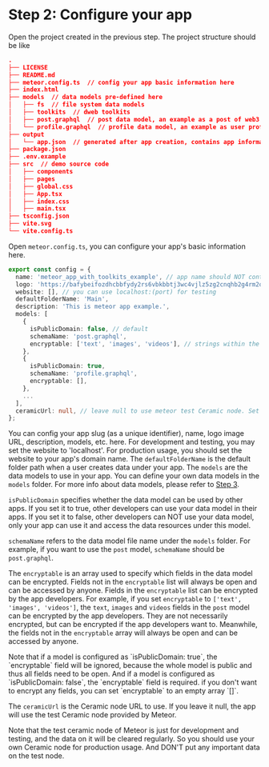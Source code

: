
# Step 2: Configure your app

Open the project created in the previous step. The project structure should be like

```json
.
├── LICENSE
├── README.md
├── meteor.config.ts  // config your app basic information here
├── index.html
├── models  // data models pre-defined here
│   ├── fs  // file system data models
│   ├── toolkits  // dweb toolkits
│   ├── post.graphql  // post data model, an example as a post of web3 social app
│   └── profile.graphql  // profile data model, an example as user profile of web3 social
├── output
│   └── app.json  // generated after app creation, contains app information
├── package.json
├── .env.example
├── src  // demo source code
│   ├── components
│   ├── pages
│   ├── global.css
│   ├── App.tsx
│   ├── index.css
│   ├── main.tsx
├── tsconfig.json
├── vite.svg
└── vite.config.ts
```

Open `meteor.config.ts`, you can configure your app's basic information here.

```typescript
export const config = {
  name: 'meteor_app_with_toolkits_example', // app name should NOT contain "-"
  logo: 'https://bafybeifozdhcbbfydy2rs6vbkbbtj3wc4vjlz5zg2cnqhb2g4rm2o5ldna.ipfs.w3s.link/meteor.svg',
  website: [], // you can use localhost:(port) for testing
  defaultFolderName: 'Main',
  description: 'This is meteor app example.',
  models: [
    {
      isPublicDomain: false, // default
      schemaName: 'post.graphql',
      encryptable: ['text', 'images', 'videos'], // strings within the schema and within the array represent fields that may be encrypted, while fields within the schema but not within the array represent fields that will definitely not be encrypted
    },
    {
      isPublicDomain: true,
      schemaName: 'profile.graphql',
      encryptable: [],
    },
    ...
  ],
  ceramicUrl: null, // leave null to use meteor test Ceramic node. Set to {Your Ceramic node Url} for mainnet, should start with "https://".
};
```

You can config your app slug (as a unique identifier), name, logo image URL, description,
models, etc. here. For development and testing, you may set the website to 'localhost'.
For production usage, you should set the website to your app's domain name. The `defaultFolderName`
is the default folder path when a user creates data under your app.
The `models` are the data models to use in your app. You can define your own data models in the `models` folder.
For more info about data models, please refer to [Step 3](#step-3-customize-data-models).

`isPublicDomain` specifies whether the data model can be used by other apps. If you set it to true, other developers
can use your data model in their apps. If you set it to false, other developers can NOT use your data model, only
your app can use it and access the data resources under this model.

`schemaName` refers to the data model file name under the `models` folder. For example, if you want to use the `post` model,
`schemaName` should be `post.graphql`.

The `encryptable` is an array used to specify which fields in the data model can be encrypted. Fields not in the `encryptable` list
will always be open and can be accessed by anyone. Fields in the `encryptable` list can be encrypted by the app developers.
For example, if you set `encryptable` to `['text', 'images', 'videos']`, the `text`, `images` and `videos` fields in the `post` model
can be encrypted by the app developers. They are not necessarily encrypted, but can be encrypted if the app developers want to.
Meanwhile, the fields not in the `encryptable` array will always be open and can be accessed by anyone.

<Callout type="info">
  Note that if a model is configured as `isPublicDomain: true`, the
  `encryptable` field will be ignored, because the whole model is public and
  thus all fields need to be open. And if a model is configured as
  `isPublicDomain: false`, the `encryptable` field is required. if you don't
  want to encrypt any fields, you can set `encryptable` to an empty array `[]`.
</Callout>

The `ceramicUrl` is the Ceramic node URL to use. If you leave it null, the app will use the test Ceramic node
provided by Meteor.

<Callout>
  Note that the test ceramic node of Meteor is just for development and
  testing, and the data on it will be cleared regularly. So you should use your
  own Ceramic node for production usage. And DON'T put any important data on the
  test node.
</Callout>
